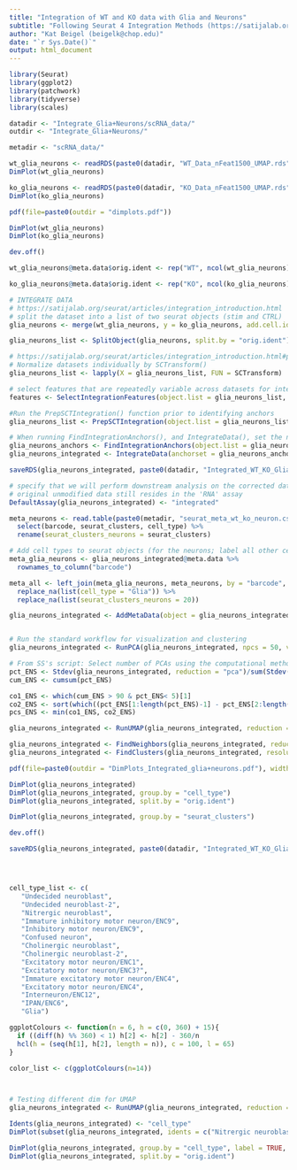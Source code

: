 ```yaml
---
title: "Integration of WT and KO data with Glia and Neurons"
subtitle: "Following Seurat 4 Integration Methods (https://satijalab.org/seurat/articles/integration_introduction.html)"
author: "Kat Beigel (beigelk@chop.edu)"
date: "`r Sys.Date()`"
output: html_document
---
```


```r

library(Seurat)
library(ggplot2)
library(patchwork)
library(tidyverse)
library(scales)
```

```r

datadir <- "Integrate_Glia+Neurons/scRNA_data/"
outdir <- "Integrate_Glia+Neurons/"

metadir <- "scRNA_data/"

wt_glia_neurons <- readRDS(paste0(datadir, "WT_Data_nFeat1500_UMAP.rds"))
DimPlot(wt_glia_neurons)

ko_glia_neurons <- readRDS(paste0(datadir, "KO_Data_nFeat1500_UMAP.rds"))
DimPlot(ko_glia_neurons)

pdf(file=paste0(outdir = "dimplots.pdf"))

DimPlot(wt_glia_neurons)
DimPlot(ko_glia_neurons)

dev.off()

```

```r

wt_glia_neurons@meta.data$orig.ident <- rep("WT", ncol(wt_glia_neurons))

ko_glia_neurons@meta.data$orig.ident <- rep("KO", ncol(ko_glia_neurons))

```

```r

# INTEGRATE DATA
# https://satijalab.org/seurat/articles/integration_introduction.html
# split the dataset into a list of two seurat objects (stim and CTRL)
glia_neurons <- merge(wt_glia_neurons, y = ko_glia_neurons, add.cell.ids = c("WT", "KO"), project = "Glia+Neurons")

glia_neurons_list <- SplitObject(glia_neurons, split.by = "orig.ident")

# https://satijalab.org/seurat/articles/integration_introduction.html#performing-integration-on-datasets-normalized-with-sctransform
# Normalize datasets individually by SCTransform()
glia_neurons_list <- lapply(X = glia_neurons_list, FUN = SCTransform)

# select features that are repeatedly variable across datasets for integration
features <- SelectIntegrationFeatures(object.list = glia_neurons_list, nfeatures = 3000)

#Run the PrepSCTIntegration() function prior to identifying anchors
glia_neurons_list <- PrepSCTIntegration(object.list = glia_neurons_list, anchor.features = features)

# When running FindIntegrationAnchors(), and IntegrateData(), set the normalization.method parameter to the value SCT.
glia_neurons_anchors <- FindIntegrationAnchors(object.list = glia_neurons_list, anchor.features = features, normalization.method = "SCT")
glia_neurons_integrated <- IntegrateData(anchorset = glia_neurons_anchors, normalization.method = "SCT")

saveRDS(glia_neurons_integrated, paste0(datadir, "Integrated_WT_KO_Glia+Neurons.rds"))

```


```r

# specify that we will perform downstream analysis on the corrected data note that the
# original unmodified data still resides in the 'RNA' assay
DefaultAssay(glia_neurons_integrated) <- "integrated"

meta_neurons <- read.table(paste0(metadir, "seurat_meta_wt_ko_neuron.csv"), sep=",", header=TRUE, row.names=1) %>%
  select(barcode, seurat_clusters, cell_type) %>%
  rename(seurat_clusters_neurons = seurat_clusters)

# Add cell types to seurat objects (for the neurons; label all other cells "glia")
meta_glia_neurons <- glia_neurons_integrated@meta.data %>%
  rownames_to_column("barcode")

meta_all <- left_join(meta_glia_neurons, meta_neurons, by = "barcode", unmatched = "error") %>%
  replace_na(list(cell_type = "Glia")) %>%
  replace_na(list(seurat_clusters_neurons = 20))

glia_neurons_integrated <- AddMetaData(object = glia_neurons_integrated, metadata = meta_all$cell_type, col.name = 'cell_type')


# Run the standard workflow for visualization and clustering
glia_neurons_integrated <- RunPCA(glia_neurons_integrated, npcs = 50, verbose = FALSE)

# From SS's script: Select number of PCAs using the computational method:
pct_ENS <- Stdev(glia_neurons_integrated, reduction = "pca")/sum(Stdev(glia_neurons_integrated, reduction = "pca"))*100
cum_ENS <- cumsum(pct_ENS)

co1_ENS <- which(cum_ENS > 90 & pct_ENS< 5)[1]
co2_ENS <- sort(which((pct_ENS[1:length(pct_ENS)-1] - pct_ENS[2:length(pct_ENS)]) > 0.1), decreasing = T)[1] + 1
pcs_ENS <- min(co1_ENS, co2_ENS)

glia_neurons_integrated <- RunUMAP(glia_neurons_integrated, reduction = "pca", dims = 1:pcs_ENS)

glia_neurons_integrated <- FindNeighbors(glia_neurons_integrated, reduction = "pca", dims = 1:pcs_ENS)
glia_neurons_integrated <- FindClusters(glia_neurons_integrated, resolution = 0.6)

pdf(file=paste0(outdir = "DimPlots_Integrated_glia+neurons.pdf"), width = 12, height = 10)

DimPlot(glia_neurons_integrated)
DimPlot(glia_neurons_integrated, group.by = "cell_type")
DimPlot(glia_neurons_integrated, split.by = "orig.ident")

DimPlot(glia_neurons_integrated, group.by = "seurat_clusters")

dev.off()

saveRDS(glia_neurons_integrated, paste0(datadir, "Integrated_WT_KO_Glia+Neurons_UMAP.rds"))




cell_type_list <- c(
   "Undecided neuroblast",
   "Undecided neuroblast-2",
   "Nitrergic neuroblast",
   "Immature inhibitory motor neuron/ENC9",
   "Inhibitory motor neuron/ENC9",
   "Confused neuron",
   "Cholinergic neuroblast",
   "Cholinergic neuroblast-2",
   "Excitatory motor neuron/ENC1",
   "Excitatory motor neuron/ENC3?",
   "Immature excitatory motor neuron/ENC4",
   "Excitatory motor neuron/ENC4",
   "Interneuron/ENC12",
   "IPAN/ENC6",
   "Glia")

ggplotColours <- function(n = 6, h = c(0, 360) + 15){
  if ((diff(h) %% 360) < 1) h[2] <- h[2] - 360/n
  hcl(h = (seq(h[1], h[2], length = n)), c = 100, l = 65)
}

color_list <- c(ggplotColours(n=14))



# Testing different dim for UMAP
glia_neurons_integrated <- RunUMAP(glia_neurons_integrated, reduction = "pca", dims = 1:30)

Idents(glia_neurons_integrated) <- "cell_type"
DimPlot(subset(glia_neurons_integrated, idents = c("Nitrergic neuroblast"), invert = FALSE), label = TRUE, cols = color_list, order = rev(cell_type_list))

DimPlot(glia_neurons_integrated, group.by = "cell_type", label = TRUE, label.size=2)
DimPlot(glia_neurons_integrated, split.by = "orig.ident")



```





